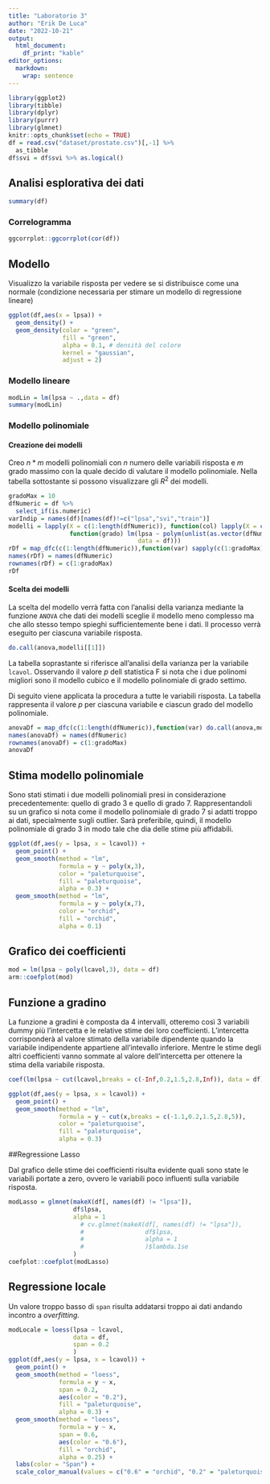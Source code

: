 ```yaml
---
title: "Laboratorio 3"
author: "Erik De Luca"
date: "2022-10-21"
output: 
  html_document:
    df_print: "kable"
editor_options: 
  markdown: 
    wrap: sentence
---
```


```r
library(ggplot2)
library(tibble)
library(dplyr)
library(purrr)
library(glmnet)
knitr::opts_chunk$set(echo = TRUE)
df = read.csv("dataset/prostate.csv")[,-1] %>% 
  as_tibble
df$svi = df$svi %>% as.logical()
```

## Analisi esplorativa dei dati

```r
summary(df)
```

### Correlogramma

```r
ggcorrplot::ggcorrplot(cor(df))
```

## Modello

Visualizzo la variabile risposta per vedere se si distribuisce come una normale (condizione necessaria per stimare un modello di regressione lineare)

```r
ggplot(df,aes(x = lpsa)) + 
  geom_density() + 
  geom_density(color = "green",
               fill = "green",
               alpha = 0.1, # densità del colore 
               kernel = "gaussian",
               adjust = 2)
```

### Modello lineare

```r
modLin = lm(lpsa ~ .,data = df)
summary(modLin)
```

### Modello polinomiale

#### Creazione dei modelli

Creo $n*m$ modelli polinomiali con $n$ numero delle variabili risposta e $m$ grado massimo con la quale decido di valutare il modello polinomiale.
Nella tabella sottostante si possono visualizzare gli $R^2$ dei modelli.

```r

gradoMax = 10
dfNumeric = df %>%
  select_if(is.numeric)
varIndip = names(df)[names(df)!=c("lpsa","svi","train")]
modelli = lapply(X = c(1:length(dfNumeric)), function(col) lapply(X = c(1:gradoMax),
                 function(grado) lm(lpsa ~ polym(unlist(as.vector(dfNumeric[,col])),degree = grado,raw = T),
                                    data = df)))
rDf = map_dfc(c(1:length(dfNumeric)),function(var) sapply(c(1:gradoMax),function(gr) summary(modelli[[var]][[gr]])$r.squared))
names(rDf) = names(dfNumeric)
rownames(rDf) = c(1:gradoMax)
rDf

```

#### Scelta dei modelli

La scelta del modello verrà fatta con l'analisi della varianza mediante la funzione `ANOVA` che dati dei modelli sceglie il modello meno complesso ma che allo stesso tempo spieghi sufficientemente bene i dati.
Il processo verrà eseguito per ciascuna variabile risposta.

```r
do.call(anova,modelli[[1]])
```

La tabella soprastante si riferisce all'analisi della varianza per la variabile `lcavol`.
Osservando il valore $p$ dell statistica F si nota che i due polinomi migliori sono il modello cubico e il modello polinomiale di grado settimo.

Di seguito viene applicata la procedura a tutte le variabili risposta.
La tabella rappresenta il valore $p$ per ciascuna variabile e ciascun grado del modello polinomiale.

```r
anovaDf = map_dfc(c(1:length(dfNumeric)),function(var) do.call(anova,modelli[[var]])$`Pr(>F)`)
names(anovaDf) = names(dfNumeric)
rownames(anovaDf) = c(1:gradoMax)
anovaDf
```

## Stima modello polinomiale

Sono stati stimati i due modelli polinomiali presi in considerazione precedentemente: quello di grado 3 e quello di grado 7.
Rappresentandoli su un grafico si nota come il modello polinomiale di grado 7 si adatti troppo ai dati, specialmente sugli outlier.
Sarà preferibile, quindi, il modello polinomiale di grado 3 in modo tale che dia delle stime più affidabili.

```r
ggplot(df,aes(y = lpsa, x = lcavol)) +
  geom_point() +
  geom_smooth(method = "lm",
              formula = y ~ poly(x,3),
              color = "paleturquoise",
              fill = "paleturquoise",
              alpha = 0.3) +
  geom_smooth(method = "lm",
              formula = y ~ poly(x,7),
              color = "orchid",
              fill = "orchid",
              alpha = 0.1)

```

## Grafico dei coefficienti

```r
mod = lm(lpsa ~ poly(lcavol,3), data = df)
arm::coefplot(mod)
```

## Funzione a gradino

La funzione a gradini è composta da 4 intervalli, otteremo così 3 variabili dummy più l'intercetta e le relative stime dei loro coefficienti.
L'intercetta corrisponderà al valore stimato della variabile dipendente quando la variabile indipendente appartiene all'intevallo inferiore.
Mentre le stime degli altri coefficienti vanno sommate al valore dell'intercetta per ottenere la stima della variabile risposta.

```r
coef(lm(lpsa ~ cut(lcavol,breaks = c(-Inf,0.2,1.5,2.8,Inf)), data = df))
```

```r
ggplot(df,aes(y = lpsa, x = lcavol)) +
  geom_point() +
  geom_smooth(method = "lm",
              formula = y ~ cut(x,breaks = c(-1.1,0.2,1.5,2.8,5)),
              color = "paleturquoise",
              fill = "paleturquoise",
              alpha = 0.3)
```

##Regressione Lasso

Dal grafico delle stime dei coefficienti risulta evidente quali sono state le variabili portate a zero, ovvero le variabili poco influenti sulla variabile risposta.

```r
modLasso = glmnet(makeX(df[, names(df) != "lpsa"]),
                  df$lpsa,
                  alpha = 1
                    # cv.glmnet(makeX(df[, names(df) != "lpsa"]),
                    #                 df$lpsa,
                    #                 alpha = 1
                    #                 )$lambda.1se
                  )
coefplot::coefplot(modLasso)
```

## Regressione locale

Un valore troppo basso di `span` risulta addatarsi troppo ai dati andando incontro a *overfitting.*

```r
modLocale = loess(lpsa ~ lcavol,
                  data = df,
                  span = 0.2
                  )
ggplot(df,aes(y = lpsa, x = lcavol)) +
  geom_point() +
  geom_smooth(method = "loess",
              formula = y ~ x,
              span = 0.2,
              aes(color = "0.2"),
              fill = "paleturquoise",
              alpha = 0.3) +
  geom_smooth(method = "loess",
              formula = y ~ x,
              span = 0.6,
              aes(color = "0.6"),
              fill = "orchid",
              alpha = 0.25) + 
  labs(color = "Span") +
  scale_color_manual(values = c("0.6" = "orchid", "0.2" = "paleturquoise"))
```
